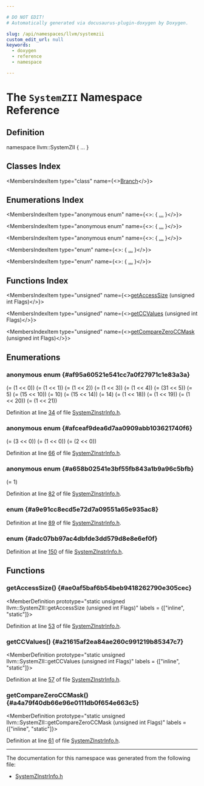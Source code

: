 ```yaml
---

# DO NOT EDIT!
# Automatically generated via docusaurus-plugin-doxygen by Doxygen.

slug: /api/namespaces/llvm/systemzii
custom_edit_url: null
keywords:
  - doxygen
  - reference
  - namespace

---
```





# The `SystemZII` Namespace Reference

<DoxygenPage pluginConfig={pluginConfig}>



## Definition

<CodeBlock>namespace llvm::SystemZII &#123; ... &#125;</CodeBlock>

## Classes Index

<MembersIndex>

<MembersIndexItem
  type="class"
  name={<><a href="/docs/api/classes/llvm/systemzii/branch">Branch</a></>}>
</MembersIndexItem>

</MembersIndex>

## Enumerations Index

<MembersIndex>

<MembersIndexItem
  type="anonymous enum"
  name={<>:  &#123; <a href="#af95a60521e541cc7a0f27971c1e83a3a">...</a> &#125;</>}>
</MembersIndexItem>

<MembersIndexItem
  type="anonymous enum"
  name={<>:  &#123; <a href="#afceaf9dea6d7aa0909abb103621740f6">...</a> &#125;</>}>
</MembersIndexItem>

<MembersIndexItem
  type="anonymous enum"
  name={<>:  &#123; <a href="#a658b02541e3bf55fb843a1b9a96c5bfb">...</a> &#125;</>}>
</MembersIndexItem>

<MembersIndexItem
  type="enum"
  name={<>:  &#123; <a href="#a9e91cc8ecd5e72d7a09551a65e935ac8">...</a> &#125;</>}>
</MembersIndexItem>

<MembersIndexItem
  type="enum"
  name={<>:  &#123; <a href="#adc07bb97ac4dbfde3dd579d8e8e6ef0f">...</a> &#125;</>}>
</MembersIndexItem>

</MembersIndex>

## Functions Index

<MembersIndex>

<MembersIndexItem
  type="unsigned"
  name={<><a href="#ae0af5baf6b54beb9418262790e305cec">getAccessSize</a> (unsigned int Flags)</>}>
</MembersIndexItem>

<MembersIndexItem
  type="unsigned"
  name={<><a href="#a21615af2ea84ae260c991219b85347c7">getCCValues</a> (unsigned int Flags)</>}>
</MembersIndexItem>

<MembersIndexItem
  type="unsigned"
  name={<><a href="#a4a79f40db66e96e0111db0f654e663c5">getCompareZeroCCMask</a> (unsigned int Flags)</>}>
</MembersIndexItem>

</MembersIndex>


<SectionDefinition>

## Enumerations

### anonymous enum  {#af95a60521e541cc7a0f27971c1e83a3a}

<MemberDefinition
  prototype="anonymous enum ">

<EnumerationList title="Enumeration values">

<Link id="af95a60521e541cc7a0f27971c1e83a3aa5fc978e8d030d8f95fa8d1cf020cc37c" />
<EnumerationListItem name="SimpleBDXLoad">
 (= (1 &lt;&lt; 0))
</EnumerationListItem>

<Link id="af95a60521e541cc7a0f27971c1e83a3aaa16c8f6d3965371d36bb292a28f60147" />
<EnumerationListItem name="SimpleBDXStore">
 (= (1 &lt;&lt; 1))
</EnumerationListItem>

<Link id="af95a60521e541cc7a0f27971c1e83a3aa17cc0ecc83840b2e4f8c76252da98a58" />
<EnumerationListItem name="Has20BitOffset">
 (= (1 &lt;&lt; 2))
</EnumerationListItem>

<Link id="af95a60521e541cc7a0f27971c1e83a3aa04e5414dbed9f7f9a84deaf634e58f9e" />
<EnumerationListItem name="HasIndex">
 (= (1 &lt;&lt; 3))
</EnumerationListItem>

<Link id="af95a60521e541cc7a0f27971c1e83a3aa85ee30c33ec729f12da52e3accbf7078" />
<EnumerationListItem name="Is128Bit">
 (= (1 &lt;&lt; 4))
</EnumerationListItem>

<Link id="af95a60521e541cc7a0f27971c1e83a3aac74824043da6113bc779768c08125a15" />
<EnumerationListItem name="AccessSizeMask">
 (= (31 &lt;&lt; 5))
</EnumerationListItem>

<Link id="af95a60521e541cc7a0f27971c1e83a3aacd75216081356580b0880ed17f41d002" />
<EnumerationListItem name="AccessSizeShift">
 (= 5)
</EnumerationListItem>

<Link id="af95a60521e541cc7a0f27971c1e83a3aa0e3840cb1e8e5f2fd9613952c223e8f4" />
<EnumerationListItem name="CCValuesMask">
 (= (15 &lt;&lt; 10))
</EnumerationListItem>

<Link id="af95a60521e541cc7a0f27971c1e83a3aabc13ca93609cf93a10c3b334000834f7" />
<EnumerationListItem name="CCValuesShift">
 (= 10)
</EnumerationListItem>

<Link id="af95a60521e541cc7a0f27971c1e83a3aaced357bc20aee7abfbeff02d8bbe2d0e" />
<EnumerationListItem name="CompareZeroCCMaskMask">
 (= (15 &lt;&lt; 14))
</EnumerationListItem>

<Link id="af95a60521e541cc7a0f27971c1e83a3aacbdfa653dc0e297cc0b226e4745683f1" />
<EnumerationListItem name="CompareZeroCCMaskShift">
 (= 14)
</EnumerationListItem>

<Link id="af95a60521e541cc7a0f27971c1e83a3aab8c6f8d467a4889fb449bc7eee7422b1" />
<EnumerationListItem name="CCMaskFirst">
 (= (1 &lt;&lt; 18))
</EnumerationListItem>

<Link id="af95a60521e541cc7a0f27971c1e83a3aa32856f765724e5129d28299ad38bde5a" />
<EnumerationListItem name="CCMaskLast">
 (= (1 &lt;&lt; 19))
</EnumerationListItem>

<Link id="af95a60521e541cc7a0f27971c1e83a3aaf491d0ac44efff3d6022cfdaefeccec6" />
<EnumerationListItem name="IsLogical">
 (= (1 &lt;&lt; 20))
</EnumerationListItem>

<Link id="af95a60521e541cc7a0f27971c1e83a3aac9b21327849a4db7a23eadf7e8e23ca0" />
<EnumerationListItem name="CCIfNoSignedWrap">
 (= (1 &lt;&lt; 21))
</EnumerationListItem>

</EnumerationList>

Definition at line <a href="/docs/api/files/lib/lib/target/lib/target/systemz/systemzinstrinfo-h/#l00034">34</a> of file <a href="/docs/api/files/lib/lib/target/lib/target/systemz/systemzinstrinfo-h">SystemZInstrInfo.h</a>.
</MemberDefinition>

### anonymous enum  {#afceaf9dea6d7aa0909abb103621740f6}

<MemberDefinition
  prototype="anonymous enum ">

<EnumerationList title="Enumeration values">

<Link id="afceaf9dea6d7aa0909abb103621740f6aef9c7c0ec9519cb12fcfebc0578573c9" />
<EnumerationListItem name="MO_SYMBOL_MODIFIER">
 (= (3 &lt;&lt; 0))
</EnumerationListItem>

<Link id="afceaf9dea6d7aa0909abb103621740f6a991197a631da3e932181b3fa8064ddec" />
<EnumerationListItem name="MO_GOT">
 (= (1 &lt;&lt; 0))
</EnumerationListItem>

<Link id="afceaf9dea6d7aa0909abb103621740f6a8cacda7419905c13acba044ab478e71f" />
<EnumerationListItem name="MO_INDNTPOFF">
 (= (2 &lt;&lt; 0))
</EnumerationListItem>

</EnumerationList>

Definition at line <a href="/docs/api/files/lib/lib/target/lib/target/systemz/systemzinstrinfo-h/#l00066">66</a> of file <a href="/docs/api/files/lib/lib/target/lib/target/systemz/systemzinstrinfo-h">SystemZInstrInfo.h</a>.
</MemberDefinition>

### anonymous enum  {#a658b02541e3bf55fb843a1b9a96c5bfb}

<MemberDefinition
  prototype="anonymous enum ">

<EnumerationList title="Enumeration values">

<Link id="a658b02541e3bf55fb843a1b9a96c5bfba3960b84fa0d73654b145fcabbf2d0f3c" />
<EnumerationListItem name="MO_ADA_DATA_SYMBOL_ADDR">
 (= 1)
</EnumerationListItem>

<Link id="a658b02541e3bf55fb843a1b9a96c5bfbaf00abaf2bf21cd36f3005d2b1ba5351f" />
<EnumerationListItem name="MO_ADA_INDIRECT_FUNC_DESC">

</EnumerationListItem>

<Link id="a658b02541e3bf55fb843a1b9a96c5bfbac9b51a16e112f40cce1a60ec35c7aae2" />
<EnumerationListItem name="MO_ADA_DIRECT_FUNC_DESC">

</EnumerationListItem>

</EnumerationList>

Definition at line <a href="/docs/api/files/lib/lib/target/lib/target/systemz/systemzinstrinfo-h/#l00082">82</a> of file <a href="/docs/api/files/lib/lib/target/lib/target/systemz/systemzinstrinfo-h">SystemZInstrInfo.h</a>.
</MemberDefinition>

### enum  {#a9e91cc8ecd5e72d7a09551a65e935ac8}

<MemberDefinition
  prototype="enum llvm::SystemZII::BranchType ">

<EnumerationList title="Enumeration values">

<Link id="a9e91cc8ecd5e72d7a09551a65e935ac8a2dcfddf1d961d1078efcde12bb57b149" />
<EnumerationListItem name="BranchNormal">

</EnumerationListItem>

<Link id="a9e91cc8ecd5e72d7a09551a65e935ac8af321fb8867e2a07a2dfc7448cac366cd" />
<EnumerationListItem name="BranchC">

</EnumerationListItem>

<Link id="a9e91cc8ecd5e72d7a09551a65e935ac8a22d69db083586b832d9c962f7aa53b43" />
<EnumerationListItem name="BranchCL">

</EnumerationListItem>

<Link id="a9e91cc8ecd5e72d7a09551a65e935ac8a33cd6b453d0cff16d25acb8d4c376316" />
<EnumerationListItem name="BranchCG">

</EnumerationListItem>

<Link id="a9e91cc8ecd5e72d7a09551a65e935ac8a5ca5271373c1f78344164c0abbcb2bbc" />
<EnumerationListItem name="BranchCLG">

</EnumerationListItem>

<Link id="a9e91cc8ecd5e72d7a09551a65e935ac8a8ac2fd9dd204baa8764569393b47228e" />
<EnumerationListItem name="BranchCT">

</EnumerationListItem>

<Link id="a9e91cc8ecd5e72d7a09551a65e935ac8aa4791d10520d6ba17bb2e47313ef90d6" />
<EnumerationListItem name="BranchCTG">

</EnumerationListItem>

<Link id="a9e91cc8ecd5e72d7a09551a65e935ac8a28217bf9a8fb2bf00325d54d8c46dc52" />
<EnumerationListItem name="AsmGoto">

</EnumerationListItem>

</EnumerationList>

Definition at line <a href="/docs/api/files/lib/lib/target/lib/target/systemz/systemzinstrinfo-h/#l00089">89</a> of file <a href="/docs/api/files/lib/lib/target/lib/target/systemz/systemzinstrinfo-h">SystemZInstrInfo.h</a>.
</MemberDefinition>

### enum  {#adc07bb97ac4dbfde3dd579d8e8e6ef0f}

<MemberDefinition
  prototype="enum llvm::SystemZII::FusedCompareType ">

<EnumerationList title="Enumeration values">

<Link id="adc07bb97ac4dbfde3dd579d8e8e6ef0fa026a25fce1990e5e86da1a6b7bdadf23" />
<EnumerationListItem name="CompareAndBranch">

</EnumerationListItem>

<Link id="adc07bb97ac4dbfde3dd579d8e8e6ef0fadb6800642a5d3bb7ef7074611772f651" />
<EnumerationListItem name="CompareAndReturn">

</EnumerationListItem>

<Link id="adc07bb97ac4dbfde3dd579d8e8e6ef0fa7040e4db74b3382b359b69e8391729bd" />
<EnumerationListItem name="CompareAndSibcall">

</EnumerationListItem>

<Link id="adc07bb97ac4dbfde3dd579d8e8e6ef0fa8732ab1baec8524c5ed13a92f764aec8" />
<EnumerationListItem name="CompareAndTrap">

</EnumerationListItem>

</EnumerationList>

Definition at line <a href="/docs/api/files/lib/lib/target/lib/target/systemz/systemzinstrinfo-h/#l00150">150</a> of file <a href="/docs/api/files/lib/lib/target/lib/target/systemz/systemzinstrinfo-h">SystemZInstrInfo.h</a>.
</MemberDefinition>

</SectionDefinition>

<SectionDefinition>

## Functions

### getAccessSize() {#ae0af5baf6b54beb9418262790e305cec}

<MemberDefinition
  prototype="static unsigned llvm::SystemZII::getAccessSize (unsigned int Flags)"
  labels = {["inline", "static"]}>

Definition at line <a href="/docs/api/files/lib/lib/target/lib/target/systemz/systemzinstrinfo-h/#l00053">53</a> of file <a href="/docs/api/files/lib/lib/target/lib/target/systemz/systemzinstrinfo-h">SystemZInstrInfo.h</a>.
</MemberDefinition>

### getCCValues() {#a21615af2ea84ae260c991219b85347c7}

<MemberDefinition
  prototype="static unsigned llvm::SystemZII::getCCValues (unsigned int Flags)"
  labels = {["inline", "static"]}>

Definition at line <a href="/docs/api/files/lib/lib/target/lib/target/systemz/systemzinstrinfo-h/#l00057">57</a> of file <a href="/docs/api/files/lib/lib/target/lib/target/systemz/systemzinstrinfo-h">SystemZInstrInfo.h</a>.
</MemberDefinition>

### getCompareZeroCCMask() {#a4a79f40db66e96e0111db0f654e663c5}

<MemberDefinition
  prototype="static unsigned llvm::SystemZII::getCompareZeroCCMask (unsigned int Flags)"
  labels = {["inline", "static"]}>

Definition at line <a href="/docs/api/files/lib/lib/target/lib/target/systemz/systemzinstrinfo-h/#l00061">61</a> of file <a href="/docs/api/files/lib/lib/target/lib/target/systemz/systemzinstrinfo-h">SystemZInstrInfo.h</a>.
</MemberDefinition>

</SectionDefinition>

<hr/>

The documentation for this namespace was generated from the following file:

<ul>
<li><a href="/docs/api/files/lib/lib/target/lib/target/systemz/systemzinstrinfo-h">SystemZInstrInfo.h</a></li>
</ul>

</DoxygenPage>
